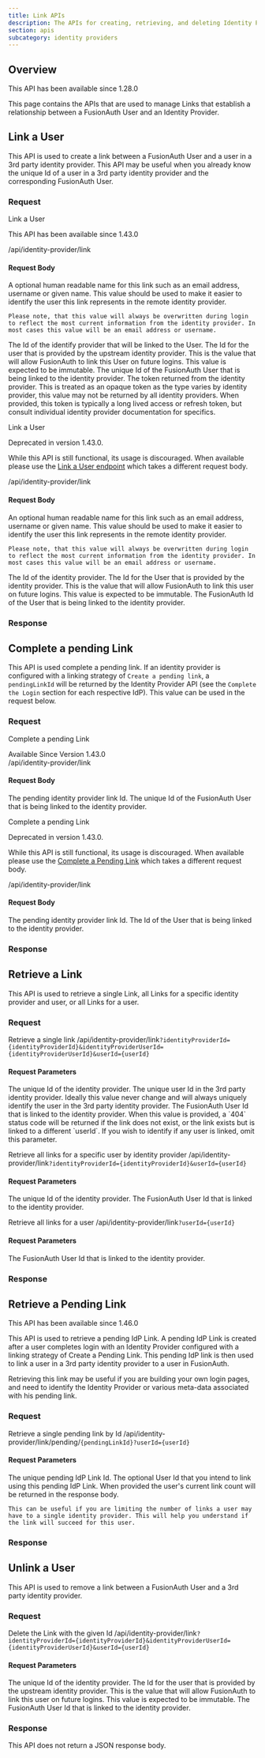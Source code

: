 ```yaml
---
title: Link APIs
description: The APIs for creating, retrieving, and deleting Identity Provider Links
section: apis
subcategory: identity providers
---
```


## Overview

<Aside type="version">
This API has been available since 1.28.0
</Aside>

This page contains the APIs that are used to manage Links that establish a relationship between a FusionAuth User and an Identity Provider.

## Link a User

This API is used to create a link between a FusionAuth User and a user in a 3rd party identity provider. This API may be useful when you already know the unique Id of a user in a 3rd party identity provider and the corresponding FusionAuth User.

### Request

<APIAuthentication icon="lock">Link a User</APIAuthentication>

<Aside type="version">
This API has been available since 1.43.0
</Aside>

<APIURI method="POST">/api/identity-provider/link</APIURI>

<XFusionauthTenantIdHeaderScopedOperation />

#### Request Body

<APIBlock>
  <APIField name="identityProviderLink.displayName" type="String" optional>
    A optional human readable name for this link such as an email address, username or given name. This value should be used to make it easier to identify the user this link represents in the remote identity provider.

    Please note, that this value will always be overwritten during login to reflect the most current information from the identity provider. In most cases this value will be an email address or username.
  </APIField>
  <APIField name="identityProviderLink.identityProviderId" type="UUID" required>
    The Id of the identify provider that will be linked to the User.
  </APIField>
  <APIField name="identityProviderLink.identityProviderUserId" type="String" required>
    The Id for the user that is provided by the upstream identity provider. This is the value that will allow FusionAuth to link this User on future logins. This value is expected to be immutable.
  </APIField>
  <APIField name="identityProviderLink.userId" type="UUID" required>
    The unique Id of the FusionAuth User that is being linked to the identity provider.
  </APIField>
  <APIField name="identityProviderLink.token" type="String" optional>
    The token returned from the identity provider. This is treated as an opaque token as the type varies by identity provider, this value may not be returned by all identity providers. When provided, this token is typically a long lived access or refresh token, but consult individual identity provider documentation for specifics.
  </APIField>
</APIBlock>

<JSON title="Example Request JSON" src="identity-providers/links/request.json" />

<APIAuthentication icon="lock">Link a User</APIAuthentication>

<Aside type="note">
Deprecated in version 1.43.0.

While this API is still functional, its usage is discouraged. When available please use the [Link a User endpoint](/docs/apis/identity-providers/links#link-a-user) which takes a different request body.
</Aside>

<APIURI method="POST">/api/identity-provider/link</APIURI>

<XFusionauthTenantIdHeaderScopedOperation />

#### Request Body

<APIBlock>
  <APIField name="displayName" type="String" optional since="1.28.1">
    An optional human readable name for this link such as an email address, username or given name. This value should be used to make it easier to identify the user this link represents in the remote identity provider.

    Please note, that this value will always be overwritten during login to reflect the most current information from the identity provider. In most cases this value will be an email address or username.
  </APIField>
  <APIField name="identityProviderId" type="UUID" required>
    The Id of the identity provider.
  </APIField>
  <APIField name="identityProviderUserId" type="String" required>
    The Id for the User that is provided by the identity provider. This is the value that will allow FusionAuth to link this user on future logins. This value is expected to be immutable.
  </APIField>
  <APIField name="userId" type="UUID" required>
    The FusionAuth Id of the User that is being linked to the identity provider.
  </APIField>
</APIBlock>

<JSON title="Example Request JSON" src="identity-providers/links/request-deprecated.json" />

### Response

<StandardPostResponseCodes never_search_error webhook_event />

<LinksPostResponseBody />

## Complete a pending Link

This API is used complete a pending link. If an identity provider is configured with a linking strategy of `Create a pending link`, a `pendingLinkId` will be returned by the Identity Provider API (see the `Complete the Login` section for each respective IdP). This value can be used in the request below.

### Request

<APIAuthentication icon="lock">Complete a pending Link</APIAuthentication>

<Aside type="version">
Available Since Version 1.43.0
</Aside>
<APIURI method="POST">/api/identity-provider/link</APIURI>

<XFusionauthTenantIdHeaderScopedOperation />

#### Request Body

<APIBlock>
  <APIField name="pendingIdPLinkId" type="String" required>
    The pending identity provider link Id.
  </APIField>
  <APIField name="identityProviderLink.userId" type="String" required>
    The unique Id of the FusionAuth User that is being linked to the identity provider.
  </APIField>
</APIBlock>

<JSON title="Example Request JSON" src="identity-providers/links/pending-request.json" />

<APIAuthentication icon="lock">Complete a pending Link</APIAuthentication>

<Aside type="note">
Deprecated in version 1.43.0.

While this API is still functional, its usage is discouraged. When available please use the [Complete a Pending Link](/docs/apis/identity-providers/links#complete-a-pending-link) which takes a different request body.
</Aside>

<APIURI method="POST">/api/identity-provider/link</APIURI>

<XFusionauthTenantIdHeaderScopedOperation />

#### Request Body

<APIBlock>
  <APIField name="pendingIdPLinkId" type="String" required>
    The pending identity provider link Id.
  </APIField>
  <APIField name="userId" type="String" required>
    The Id of the User that is being linked to the identity provider.
  </APIField>
</APIBlock>

<JSON title="Example Request JSON" src="identity-providers/links/pending-request-deprecated.json" />

### Response

<StandardPostResponseCodes never_search_error webhook_event />

<LinksPostResponseBody />

## Retrieve a Link

This API is used to retrieve a single Link, all Links for a specific identity provider and user, or all Links for a user.

### Request

<APIAuthentication icon="lock">Retrieve a single link</APIAuthentication>
<APIURI method="GET">/api/identity-provider/link`?identityProviderId={identityProviderId}&identityProviderUserId={identityProviderUserId}&userId={userId}`</APIURI>

<XFusionauthTenantIdHeaderScopedOperation />

#### Request Parameters

<APIBlock>
  <APIField name="identityProviderId" type="UUID" required>
    The unique Id of the identity provider.
  </APIField>
  <APIField name="identityProviderUserId" type="String" required>
    The unique user Id in the 3rd party identity provider. Ideally this value never change and will always uniquely identify the user in the 3rd party identity provider.
  </APIField>
  <APIField name="userId" type="UUID" optional>
    The FusionAuth User Id that is linked to the identity provider. When this value is provided, a `404` status code will be returned if the link does not exist, or the link exists but is linked to a different `userId`. If you wish to identify if any user is linked, omit this parameter.
  </APIField>
</APIBlock>

<APIAuthentication icon="lock">Retrieve all links for a specific user by identity provider</APIAuthentication>
<APIURI method="GET">/api/identity-provider/link`?identityProviderId={identityProviderId}&userId={userId}`</APIURI>

<XFusionauthTenantIdHeaderScopedOperation />

#### Request Parameters

<APIBlock>
  <APIField name="identityProviderId" type="UUID" required>
    The unique Id of the identity provider.
  </APIField>
  <APIField name="userId" type="UUID" required>
    The FusionAuth User Id that is linked to the identity provider.
  </APIField>
</APIBlock>

<APIAuthentication icon="lock">Retrieve all links for a user</APIAuthentication>
<APIURI method="GET">/api/identity-provider/link`?userId={userId}`</APIURI>

<XFusionauthTenantIdHeaderScopedOperation />

#### Request Parameters

<APIBlock>
  <APIField name="userId" type="UUID" required>
    The FusionAuth User Id that is linked to the identity provider.
  </APIField>
</APIBlock>

### Response

<StandardGetResponseCodes never_search_error />

<LinkResponseBody />

<LinksResponseBody />

## Retrieve a Pending Link

<Aside type="version">
This API has been available since 1.46.0
</Aside>

This API is used to retrieve a pending IdP Link. A pending IdP Link is created after a user completes login with an Identity Provider configured with a linking strategy of <InlineField>Create a Pending Link</InlineField>. This pending IdP link is then used to link a user in a 3rd party identity provider to a user in FusionAuth.

Retrieving this link may be useful if you are building your own login pages, and need to identify the Identity Provider or various meta-data associated with his pending link.

### Request

<APIAuthentication icon="lock">Retrieve a single pending link by Id</APIAuthentication>
<APIURI method="GET">/api/identity-provider/link/pending/`{pendingLinkId}?userId={userId}`</APIURI>

<XFusionauthTenantIdHeaderScopedOperation />

#### Request Parameters

<APIBlock>
  <APIField name="pendingLinkId" type="String" required>
    The unique pending IdP Link Id.
  </APIField>
  <APIField name="userId" type="UUID" optional>
    The optional User Id that you intend to link using this pending IdP Link. When provided the user's current link count will be returned in the response body.

    This can be useful if you are limiting the number of links a user may have to a single identity provider. This will help you understand if the link will succeed for this user.
  </APIField>
</APIBlock>

### Response

<StandardGetResponseCodes never_search_error />

<PendingLinkResponseBody />

## Unlink a User

This API is used to remove a link between a FusionAuth User and a 3rd party identity provider.

### Request

<APIAuthentication icon="lock">Delete the Link with the given Id</APIAuthentication>
<APIURI method="DELETE">/api/identity-provider/link`?identityProviderId={identityProviderId}&identityProviderUserId={identityProviderUserId}&userId={userId}`</APIURI>

<XFusionauthTenantIdHeaderScopedOperation />

#### Request Parameters

<APIBlock>
  <APIField name="identityProviderId" type="UUID" required>
    The unique Id of the identity provider.
  </APIField>
  <APIField name="identityProviderUserId" type="String" required>
    The Id for the user that is provided by the upstream identity provider. This is the value that will allow FusionAuth to link this user on future logins. This value is expected to be immutable.
  </APIField>
  <APIField name="userId" type="UUID" required>
    The FusionAuth User Id that is linked to the identity provider.
  </APIField>
</APIBlock>

### Response

This API does not return a JSON response body.

<StandardDeleteResponseCodes never_search_error />
